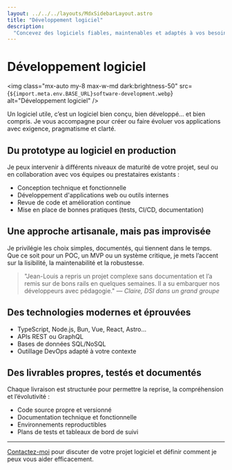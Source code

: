 ```yaml
---
layout: ../../../layouts/MdxSidebarLayout.astro
title: "Développement logiciel"
description:
  "Concevez des logiciels fiables, maintenables et adaptés à vos besoins réels."
---
```



# Développement logiciel

<img
  class="mx-auto my-8 max-w-md dark:brightness-50"
  src={`${import.meta.env.BASE_URL}software-development.webp`}
  alt="Développement logiciel"
/>

Un logiciel utile, c’est un logiciel bien conçu, bien développé… et bien
compris. Je vous accompagne pour créer ou faire évoluer vos applications avec
exigence, pragmatisme et clarté.

## Du prototype au logiciel en production

Je peux intervenir à différents niveaux de maturité de votre projet, seul ou en
collaboration avec vos équipes ou prestataires existants :

- Conception technique et fonctionnelle
- Développement d'applications web ou outils internes
- Revue de code et amélioration continue
- Mise en place de bonnes pratiques (tests, CI/CD, documentation)

## Une approche artisanale, mais pas improvisée

Je privilégie les choix simples, documentés, qui tiennent dans le temps. Que ce
soit pour un POC, un MVP ou un système critique, je mets l’accent sur la
lisibilité, la maintenabilité et la robustesse.

> "Jean-Louis a repris un projet complexe sans documentation et l’a remis sur de
> bons rails en quelques semaines. Il a su embarquer nos développeurs avec
> pédagogie." — _Claire, DSI dans un grand groupe_

## Des technologies modernes et éprouvées

- TypeScript, Node.js, Bun, Vue, React, Astro…
- APIs REST ou GraphQL
- Bases de données SQL/NoSQL
- Outillage DevOps adapté à votre contexte

## Des livrables propres, testés et documentés

Chaque livraison est structurée pour permettre la reprise, la compréhension et
l’évolutivité :

- Code source propre et versionné
- Documentation technique et fonctionnelle
- Environnements reproductibles
- Plans de tests et tableaux de bord de suivi

---

[Contactez-moi](../fr/contact) pour discuter de votre projet logiciel et définir
comment je peux vous aider efficacement.
